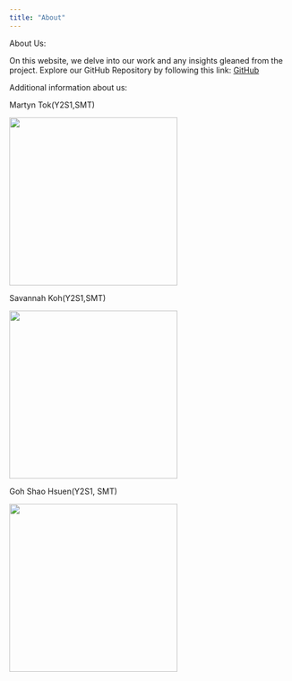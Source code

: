 ```yaml
---
title: "About"
---
```


About Us:

On this website, we delve into our work and any insights gleaned from the project. Explore our GitHub Repository by following this link: [GitHub](https://github.com/jong515/gisproject)

Additional information about us:

Martyn Tok(Y2S1,SMT)

![](images/4.png){width="300"}

Savannah Koh(Y2S1,SMT)

![](images/3.png){width="300"}

Goh Shao Hsuen(Y2S1, SMT)

![](images/2.png){width="300"}
